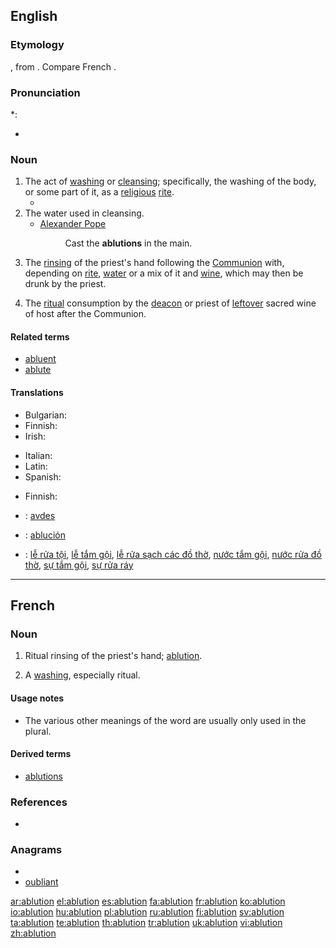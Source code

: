 ==English==

===Etymology===
{{etyl|la}} {{term|ablutio|ablūtiō|washing, cleansing, ablution|lang=la}}, from {{term|abluo|abluō|I wash away|lang=la}}.  Compare French {{term|ablution|lang=fr}}.

===Pronunciation===
*: {{rhymes|uːʃən}}
* {{audio|en-us-ablution.ogg|Audio (US)}}

===Noun===
{{en-noun}}

# The act of [[washing]] or [[cleansing]]; specifically, the washing of the body, or some part of it, as a [[religious]] [[rite]].
#* {{quote-book|year=1835|author=[[s:Author:William Gilmore Simms|William Gilmore Simms]]|title=[[s:The Partisan|The Partisan]]|publisher=Harper|section=[[s:The Partisan/II|Chapter II]]|page=[[s:Page:The Partisan, v1.djvu/26|25]]|passage=He followed the steps of Bella, who soon conducted him to his chamber, and left him to those '''ablutions''' which a long ride along a sandy road had rendered particularly necessary.}}
# The water used in cleansing.
#* [[w:Alexander Pope|Alexander Pope]]
#*: Cast the '''ablutions''' in the main.
# {{context|Western|_|Christianity}} The [[rinse|rinsing]] of the priest's hand following the [[Communion]] with, depending on [[rite]], [[water]] or a mix of it and [[wine]], which may then be drunk by the priest.
# {{context|Orthodox|_|Christianity}} The [[ritual]] consumption by the [[deacon]] or priest of [[leftover]] sacred wine of host after the Communion.

====Related terms====
* [[abluent]]
* [[ablute]]

====Translations====
{{trans-top|the act of washing or cleansing}}
* Bulgarian: {{t|bg|промивка}}
* Finnish: {{t|fi|peseytyminen}}
* Irish: {{t+|ga|ionladh|m|xs=Irish}}
{{trans-mid}}
* Italian: {{t+|it|abluzione|f}}
* Latin: {{t-|la|ablutio|f|alt=ablūtiō}}
* Spanish: {{t|es|ablución|f}}
{{trans-bottom}}

{{trans-top|the water used in cleansing}}
* Finnish: {{t-|fi|pesuvesi}}
{{trans-mid}}
{{trans-bottom}}

{{trans-top|Roman Catholic Church: a small quantity of wine and water}}
{{trans-mid}}
{{trans-bottom}}

{{checktrans-top}}
* {{ttbc|Albanian}}: [[avdes]]
* {{ttbc|Spanish}}: [[ablución]] {{f}}
* {{ttbc|Vietnamese}}: [[lễ rửa tội]], [[lễ tắm gội]], [[lễ rửa sạch các đồ thờ]], [[nước tắm gội]], [[nước rửa đồ thờ]], [[sự tắm gội]], [[sự rửa ráy]]
{{checktrans-bottom}}

----

==French==

===Noun===
{{fr-noun|f}}

# {{context|Western|_|Christianity|lang=fr}} Ritual rinsing of the priest's hand; [[#English|ablution]].
# {{rare|lang=fr}} A [[washing]], especially ritual.

====Usage notes====
* The various other meanings of the word are usually only used in the plural.

====Derived terms====
* [[ablutions]]

===References===
* {{R:1913}}

===Anagrams===
* {{alphagram|abilnotu}}
* [[oubliant#French|oubliant]]


[[ar:ablution]]
[[el:ablution]]
[[es:ablution]]
[[fa:ablution]]
[[fr:ablution]]
[[ko:ablution]]
[[io:ablution]]
[[hu:ablution]]
[[pl:ablution]]
[[ru:ablution]]
[[fi:ablution]]
[[sv:ablution]]
[[ta:ablution]]
[[te:ablution]]
[[th:ablution]]
[[tr:ablution]]
[[uk:ablution]]
[[vi:ablution]]
[[zh:ablution]]